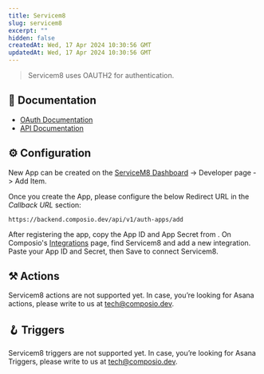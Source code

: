 ```yaml
---
title: Servicem8
slug: servicem8
excerpt: ""
hidden: false
createdAt: Wed, 17 Apr 2024 10:30:56 GMT
updatedAt: Wed, 17 Apr 2024 10:30:56 GMT
--- 
```

> Servicem8 uses OAUTH2 for authentication.
## 📔 Documentation

- [OAuth Documentation](https://developer.servicem8.com/docs/authentication)
- [API Documentation](https://developer.servicem8.com/docs/)

## ⚙️ Configuration

<Tip>New App can be created on the [ServiceM8 Dashboard](https://go.servicem8.com/) -> Developer page -> Add Item.</Tip>

Once you create the App, please configure the below Redirect URL in the _Callback URL_ section:


```
https://backend.composio.dev/api/v1/auth-apps/add
```

After registering the app, copy the App ID and App Secret from . On Composio's [Integrations](https://app.composio.dev/apps) page, find Servicem8 and add a new integration. Paste your App ID and Secret, then Save to connect Servicem8.


## ⚒️ Actions

Servicem8 actions are not supported yet. In case, you’re looking for Asana actions, please write to us at tech@composio.dev.

## 🪝 Triggers

Servicem8 triggers are not supported yet. In case, you’re looking for Asana Triggers, please write to us at tech@composio.dev.
